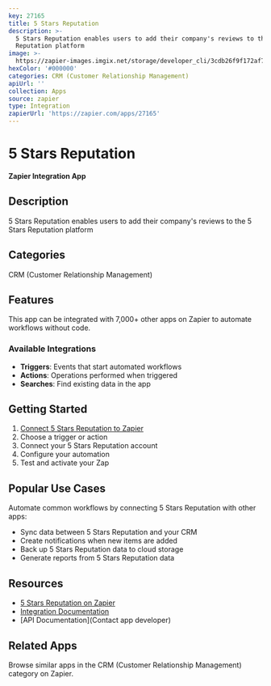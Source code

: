 ```yaml
---
key: 27165
title: 5 Stars Reputation
description: >-
  5 Stars Reputation enables users to add their company's reviews to the 5 Stars
  Reputation platform
image: >-
  https://zapier-images.imgix.net/storage/developer_cli/3cdb26f9f172af779e91ca00eb05c045.png?auto=format%2Ccompress&ixlib=python-3.0.0&q=50
hexColor: '#000000'
categories: CRM (Customer Relationship Management)
apiUrl: ''
collection: Apps
source: zapier
type: Integration
zapierUrl: 'https://zapier.com/apps/27165'
---
```

# 5 Stars Reputation

**Zapier Integration App**

## Description

5 Stars Reputation enables users to add their company's reviews to the 5 Stars Reputation platform

## Categories

CRM (Customer Relationship Management)

## Features

This app can be integrated with 7,000+ other apps on Zapier to automate workflows without code.

### Available Integrations

- **Triggers**: Events that start automated workflows
- **Actions**: Operations performed when triggered
- **Searches**: Find existing data in the app

## Getting Started

1. [Connect 5 Stars Reputation to Zapier](https://zapier.com/apps/27165)
2. Choose a trigger or action
3. Connect your 5 Stars Reputation account
4. Configure your automation
5. Test and activate your Zap

## Popular Use Cases

Automate common workflows by connecting 5 Stars Reputation with other apps:

- Sync data between 5 Stars Reputation and your CRM
- Create notifications when new items are added
- Back up 5 Stars Reputation data to cloud storage
- Generate reports from 5 Stars Reputation data

## Resources

- [5 Stars Reputation on Zapier](https://zapier.com/apps/27165)
- [Integration Documentation](https://zapier.com/apps/27165/integrations)
- [API Documentation](Contact app developer)

## Related Apps

Browse similar apps in the CRM (Customer Relationship Management) category on Zapier.
